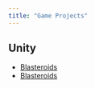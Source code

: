 ```yaml
---
title: "Game Projects"
---
```


## Unity 
* [Blasteroids](../portfolio/unity/Blasteroids_html5/blasteroids_html5.html)
* <a href="../portfolio/unity/Blasteroids_html5/blasteroids_html5.html" target="_blank">Blasteroids</a>

